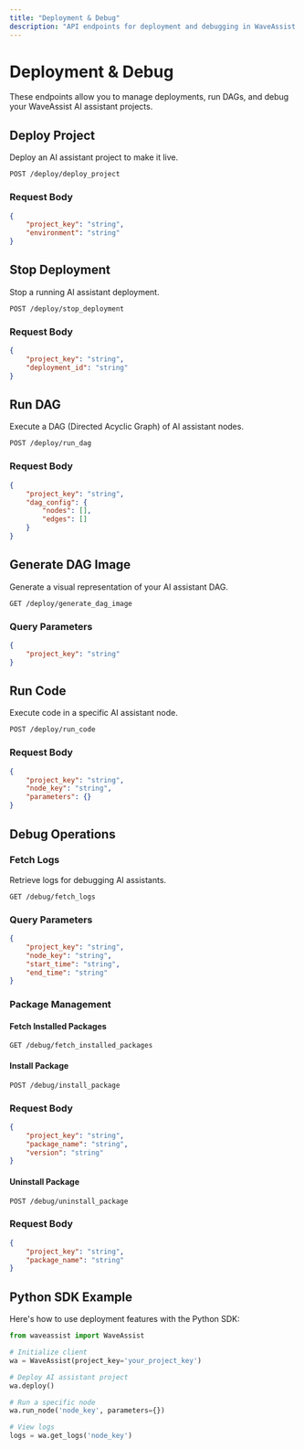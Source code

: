 ```yaml
---
title: "Deployment & Debug"
description: "API endpoints for deployment and debugging in WaveAssist AI assistants"
---
```


# Deployment & Debug

These endpoints allow you to manage deployments, run DAGs, and debug your WaveAssist AI assistant projects.

## Deploy Project

Deploy an AI assistant project to make it live.

```endpoint
POST /deploy/deploy_project
```

### Request Body

```json
{
	"project_key": "string",
	"environment": "string"
}
```

## Stop Deployment

Stop a running AI assistant deployment.

```endpoint
POST /deploy/stop_deployment
```

### Request Body

```json
{
	"project_key": "string",
	"deployment_id": "string"
}
```

## Run DAG

Execute a DAG (Directed Acyclic Graph) of AI assistant nodes.

```endpoint
POST /deploy/run_dag
```

### Request Body

```json
{
	"project_key": "string",
	"dag_config": {
		"nodes": [],
		"edges": []
	}
}
```

## Generate DAG Image

Generate a visual representation of your AI assistant DAG.

```endpoint
GET /deploy/generate_dag_image
```

### Query Parameters

```json
{
	"project_key": "string"
}
```

## Run Code

Execute code in a specific AI assistant node.

```endpoint
POST /deploy/run_code
```

### Request Body

```json
{
	"project_key": "string",
	"node_key": "string",
	"parameters": {}
}
```

## Debug Operations

### Fetch Logs

Retrieve logs for debugging AI assistants.

```endpoint
GET /debug/fetch_logs
```

### Query Parameters

```json
{
	"project_key": "string",
	"node_key": "string",
	"start_time": "string",
	"end_time": "string"
}
```

### Package Management

#### Fetch Installed Packages

```endpoint
GET /debug/fetch_installed_packages
```

#### Install Package

```endpoint
POST /debug/install_package
```

### Request Body

```json
{
	"project_key": "string",
	"package_name": "string",
	"version": "string"
}
```

#### Uninstall Package

```endpoint
POST /debug/uninstall_package
```

### Request Body

```json
{
	"project_key": "string",
	"package_name": "string"
}
```

## Python SDK Example

Here's how to use deployment features with the Python SDK:

```python
from waveassist import WaveAssist

# Initialize client
wa = WaveAssist(project_key='your_project_key')

# Deploy AI assistant project
wa.deploy()

# Run a specific node
wa.run_node('node_key', parameters={})

# View logs
logs = wa.get_logs('node_key')
```

